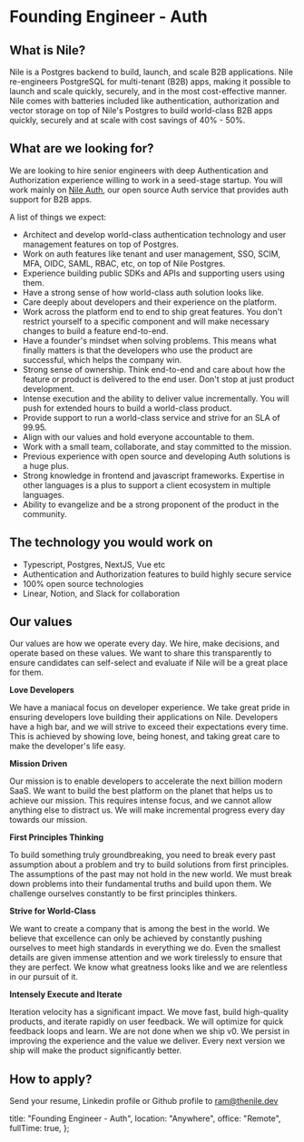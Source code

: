# Founding Engineer - Auth

## What is Nile?

Nile is a Postgres backend to build, launch, and scale B2B applications. Nile re-engineers PostgreSQL for multi-tenant (B2B) apps, making it possible to launch and scale quickly, securely, and in the most cost-effective manner. Nile comes with batteries included like authentication, authorization and vector storage on top of Nile's Postgres to build world-class B2B apps quickly, securely and at scale with cost savings of 40% - 50%.

## What are we looking for?

We are looking to hire senior engineers with deep Authentication and Authorization experience willing to work in a seed-stage startup. You will work mainly on [Nile Auth](https://github.com/niledatabase/nile-auth), our open source Auth service that provides auth support for B2B apps.

A list of things we expect:

- Architect and develop world-class authentication technology and user management features on top of Postgres.
- Work on auth features like tenant and user management, SSO, SCIM, MFA, OIDC, SAML, RBAC, etc, on top of Nile Postgres.
- Experience building public SDKs and APIs and supporting users using them.
- Have a strong sense of how world-class auth solution looks like.
- Care deeply about developers and their experience on the platform.
- Work across the platform end to end to ship great features. You don't restrict yourself to a specific component and will make necessary changes to build a feature end-to-end.
- Have a founder's mindset when solving problems. This means what finally matters is that the developers who use the product are successful, which helps the company win.
- Strong sense of ownership. Think end-to-end and care about how the feature or product is delivered to the end user. Don't stop at just product development.
- Intense execution and the ability to deliver value incrementally. You will push for extended hours to build a world-class product.
- Provide support to run a world-class service and strive for an SLA of 99.95.
- Align with our values and hold everyone accountable to them.
- Work with a small team, collaborate, and stay committed to the mission.
- Previous experience with open source and developing Auth solutions is a huge plus.
- Strong knowledge in frontend and javascript frameworks. Expertise in other languages is a plus to support a client ecosystem in multiple languages.
- Ability to evangelize and be a strong proponent of the product in the community.

## The technology you would work on

- Typescript, Postgres, NextJS, Vue etc
- Authentication and Authorization features to build highly secure service
- 100% open source technologies
- Linear, Notion, and Slack for collaboration

## Our values

Our values are how we operate every day. We hire, make decisions, and operate based on these values. We want to share this transparently to ensure candidates can self-select and evaluate if Nile will be a great place for them.

**Love Developers**

We have a maniacal focus on developer experience. We take great pride in ensuring developers love building their applications on Nile. Developers have a high bar, and we will strive to exceed their expectations every time. This is achieved by showing love, being honest, and taking great care to make the developer's life easy.

**Mission Driven**

Our mission is to enable developers to accelerate the next billion modern SaaS. We want to build the best platform on the planet that helps us to achieve our mission. This requires intense focus, and we cannot allow anything else to distract us. We will make incremental progress every day towards our mission.

**First Principles Thinking**

To build something truly groundbreaking, you need to break every past assumption about a problem and try to build solutions from first principles. The assumptions of the past may not hold in the new world. We must break down problems into their fundamental truths and build upon them. We challenge ourselves constantly to be first principles thinkers.

**Strive for World-Class**

We want to create a company that is among the best in the world. We believe that excellence can only be achieved by constantly pushing ourselves to meet high standards in everything we do. Even the smallest details are given immense attention and we work tirelessly to ensure that they are perfect. We know what greatness looks like and we are relentless in our pursuit of it.

**Intensely Execute and Iterate**

Iteration velocity has a significant impact. We move fast, build high-quality products, and iterate rapidly on user feedback. We will optimize for quick feedback loops and learn. We are not done when we ship v0. We persist in improving the experience and the value we deliver. Every next version we ship will make the product significantly better.

## How to apply?

Send your resume, Linkedin profile or Github profile to ram@thenile.dev

  title: "Founding Engineer - Auth",
  location: "Anywhere",
  office: "Remote",
  fullTime: true,
};